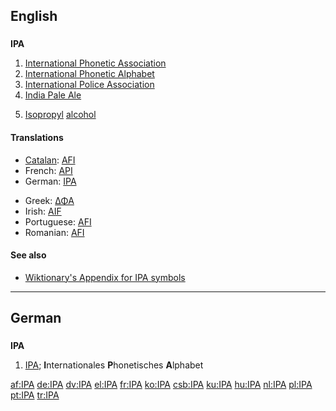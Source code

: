 {{see|ipa}}
==English==

==={{initialism}}===
'''IPA'''

# [[International Phonetic Association]]
# [[International Phonetic Alphabet]]
# [[International Police Association]]
# [[India Pale Ale]]
# {{organic compound}} [[isopropyl|Isopropyl]] [[alcohol]]

====Translations====
{{trans-top|International Phonetic Alphabet}}
*[[Catalan]]: [[AFI#Catalan|AFI]]
*French: [[API]]
*German: [[IPA#German|IPA]]
{{trans-mid}}
*Greek: [[ΔΦΑ]]
*Irish: [[AIF]]
*Portuguese: [[AFI#Portuguese|AFI]]
*Romanian: [[AFI#Romanian|AFI]]
{{trans-bottom}}

====See also====
*[[Wiktionary:About International Phonetic Alphabet|Wiktionary's Appendix for IPA symbols]]

----

==German==

==={{initialism|German}}===
'''IPA'''

# [[IPA#English|IPA]]; '''I'''nternationales '''P'''honetisches '''A'''lphabet

[[af:IPA]]
[[de:IPA]]
[[dv:IPA]]
[[el:IPA]]
[[fr:IPA]]
[[ko:IPA]]
[[csb:IPA]]
[[ku:IPA]]
[[hu:IPA]]
[[nl:IPA]]
[[pl:IPA]]
[[pt:IPA]]
[[tr:IPA]]